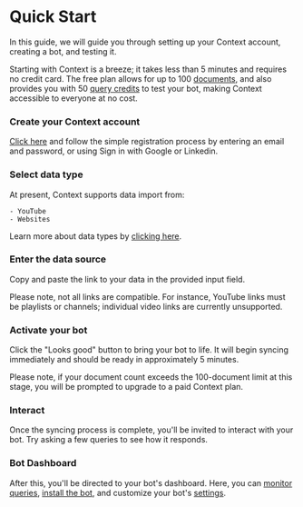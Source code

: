 
# Quick Start

In this guide, we will guide you through setting up your Context account, creating a bot, and testing it.

Starting with Context is a breeze; it takes less than 5 minutes and requires no credit card. The free plan allows for up to 100 [documents](https://www.notion.so/Documents-d8a284dbd0c941e69d1dc32050e7921e), and also provides you with 50 [query credits](https://www.notion.so/Query-Credits-30bf8a3985604fe4b5476607e7f8c057) to test your bot, making Context accessible to everyone at no cost.

<Steps>

### Create your Context account

[Click here](http://app.usecontext.io/register) and follow the simple registration process by entering an email and password, or using Sign in with Google or Linkedin.

### Select data type

At present, Context supports data import from:

    - YouTube
    - Websites

Learn more about data types by [clicking here](/datatypes).

### Enter the data source

Copy and paste the link to your data in the provided input field.

<Callout type="warning">
  Please note, not all links are compatible. For instance, YouTube links must be
  playlists or channels; individual video links are currently unsupported.
</Callout>

### Activate your bot

Click the "Looks good" button to bring your bot to life. It will begin syncing immediately and should be ready in approximately 5 minutes.

<Callout type="warning">
  Please note, if your document count exceeds the 100-document limit at this
  stage, you will be prompted to upgrade to a paid Context plan.
</Callout>

### Interact

Once the syncing process is complete, you'll be invited to interact with your bot. Try asking a few queries to see how it responds.

### Bot Dashboard

After this, you'll be directed to your bot's dashboard. Here, you can [monitor queries](bots/monitor-queries), [install the bot](bots/installing-bots), and customize your bot's [settings](/bots/bot-settings).

</Steps>
